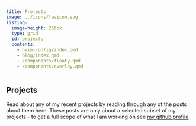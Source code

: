 ```yaml
---
title: Projects
image: ../icons/favicon.svg
listing:
  image-height: 256px;
  type: grid
  id: projects
  contents:
    - nvim-config/index.qmd
    - blog/index.qmd
    - /components/floaty.qmd
    - /components/overlay.qmd
---
```


## Projects

Read about any of my recent projects by reading through any of the posts about
them here. These posts are only about a selected subset of my projects - to get
a full scope of what I am working on see [my github profile](https://github.com/acederberg).

:::{#projects}
:::
